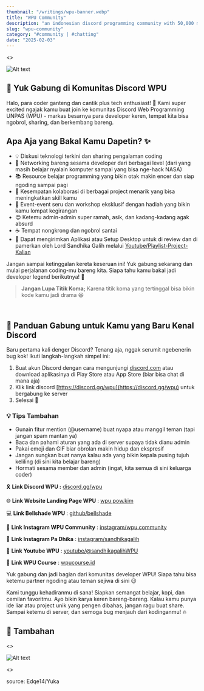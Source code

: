 ---
thumbnail: "/writings/wpu-banner.webp"
title: "WPU Community"
description: "an indonesian discord programming community with 50,000 members. don't forget the semicolon;"
slug: "wpu-community"
category: "#community | #chatting"
date: "2025-02-03"
---

<>
  <p><img src="/writings/wpu-banner.png" alt="Alt text" className="w-full h-[200px] sm:h-[280px] object-cover border border-foreground"/></p>
</>

## 🚀 Yuk Gabung di Komunitas Discord WPU

Halo, para coder ganteng dan cantik plus tech enthusiast! 👋 Kami super excited ngajak kamu buat join ke komunitas Discord Web Programming UNPAS (WPU) - markas besarnya para developer keren, tempat kita bisa ngobrol, sharing, dan berkembang bareng.

## Apa Aja yang Bakal Kamu Dapetin? ✨

- 💡 Diskusi teknologi terkini dan sharing pengalaman coding
- 🤝 Networking bareng sesama developer dari berbagai level (dari yang masih belajar nyalain komputer sampai yang bisa nge-hack NASA)
- 📚 Resource belajar programming yang bikin otak makin encer dan siap ngoding sampai pagi
- 🎯 Kesempatan kolaborasi di berbagai project menarik yang bisa meningkatkan skill kamu
- 🎉 Event-event seru dan workshop eksklusif dengan hadiah yang bikin kamu lompat kegirangan
- 😊 Ketemu admin-admin super ramah, asik, dan kadang-kadang agak absurd
- ☕ Tempat nongkrong dan ngobrol santai
- 🌟 Dapat mengirimkan Aplikasi atau Setup Desktop untuk di review dan di pamerkan oleh Lord Sandhika Galih melalui [Youtube/Playlist-Project-Kalian](https://www.youtube.com/playlist?list=PLFIM0718LjIWedIH884cQrsMKWWtB4wFL)

Jangan sampai ketinggalan kereta keseruan ini! Yuk gabung sekarang dan mulai perjalanan coding-mu bareng kita. Siapa tahu kamu bakal jadi developer legend berikutnya! 🌟

> **Jangan Lupa Titik Koma;** Karena titik koma yang tertinggal bisa bikin kode kamu jadi drama 😆
> 

<br/>

## 🔰 Panduan Gabung untuk Kamu yang Baru Kenal Discord

Baru pertama kali denger Discord? Tenang aja, nggak serumit ngebenerin bug kok! Ikuti langkah-langkah simpel ini:

1. Buat akun Discord dengan cara mengunjungi [discord.com](http://discord.com/) atau download aplikasinya di Play Store atau App Store (biar bisa chat di mana aja)
2. Klik link discord [https://discord.gg/wpu](https://discord.gg/wpu) untuk bergabung ke server
3. Selesai 🥳

### 💡 Tips Tambahan

- Gunain fitur mention (@username) buat nyapa atau manggil teman (tapi jangan spam mantan ya)
- Baca dan pahami aturan yang ada di server supaya tidak dianu admin
- Pakai emoji dan GIF biar obrolan makin hidup dan ekspresif
- Jangan sungkan buat nanya kalau ada yang bikin kepala pusing tujuh keliling (di sini kita belajar bareng)
- Hormati sesama member dan admin (ingat, kita semua di sini keluarga coder)

🎗️ **Link Discord WPU :** [discord.gg/wpu](https://discord.gg/wpu)

🌐 **Link Website Landing Page WPU** : [wpu.pow.kim](https://wpu.pow.kim)

💻 **Link Bellshade WPU** : [github/bellshade](https://github.com/bellshade)

📸 **Link Instagram WPU Community** : [instagram/wpu.community](https://www.instagram.com/wpu.community)

📸 **Link Instagram Pa Dhika** : [instagram/sandhikagalih](https://www.instagram.com/sandhikagalih)

🎥 **Link Youtube WPU** : [youtube/@sandhikagalihWPU](https://www.youtube.com/@sandhikagalihWPU)

📖 **Link WPU Course** : [wpucourse.id](https://wpucourse.id)

Yuk gabung dan jadi bagian dari komunitas developer WPU! Siapa tahu bisa ketemu partner ngoding atau teman sejiwa di sini 😉

Kami tunggu kehadiranmu di sana! Siapkan semangat belajar, kopi, dan cemilan favoritmu. Ayo bikin karya keren bareng-bareng. Kalau kamu punya ide liar atau project unik yang pengen dibahas, jangan ragu buat share. Sampai ketemu di server, dan semoga bug menjauh dari kodinganmu! 🔥

<div className="bg-suram py-[2px] w-full my-12"/>

## 💎 Tambahan

<>
  <p><img src="/writings/wpuanimestyle.png" alt="Alt text" className="w-80 h-auto"/></p>
</>
<>
  <p className="text-xs">source: Edqe14/Yuka</p>
</>